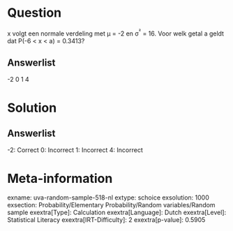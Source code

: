 Question
========

x volgt een normale verdeling met μ = -2 en σ^²^ = 16. Voor welk getal a
geldt dat P(-6 \< x \< a) = 0.3413?

Answerlist
----------

-2
0
1
4

Solution
========

Answerlist
----------

-2: Correct
0: Incorrect
1: Incorrect
4: Incorrect

Meta-information
================
exname: uva-random-sample-518-nl
extype: schoice
exsolution: 1000
exsection: Probability/Elementary Probability/Random variables/Random sample
exextra[Type]: Calculation
exextra[Language]: Dutch
exextra[Level]: Statistical Literacy
exextra[IRT-Difficulty]: 2
exextra[p-value]: 0.5905
